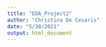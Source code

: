 ```yaml
---
title: "EDA_Project2"
author: "Christina De Cesaris"
date: "5/30/2021"
output: html_document
---
```

